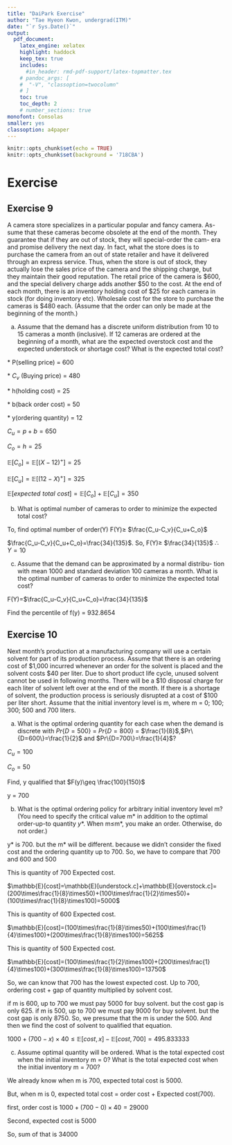 ```yaml
---
title: "DaiPark Exercise"  
author: "Tae Hyeon Kwon, undergrad(ITM)"  
date: "`r Sys.Date()`"  
output:   
  pdf_document:  
    latex_engine: xelatex
    highlight: haddock  
    keep_tex: true  
    includes:
      #in_header: rmd-pdf-support/latex-topmatter.tex
    # pandoc_args: [
    #  "-V", "classoption=twocolumn"
    # ]
    toc: true   
    toc_depth: 2  
    # number_sections: true  
monofont: Consolas
smaller: yes
classoption: a4paper
---
```


```r
knitr::opts_chunk$set(echo = TRUE)
knitr::opts_chunk$set(background = '718CBA')  
```

\newpage

# Exercise

## Exercise 9

A camera store specializes in a particular popular and fancy camera. As-
sume that these cameras become obsolete at the end of the month. They
guarantee that if they are out of stock, they will special-order the cam-
era and promise delivery the next day. In fact, what the store does is to
purchase the camera from an out of state retailer and have it delivered
through an express service. Thus, when the store is out of stock, they
actually lose the sales price of the camera and the shipping charge, but
they maintain their good reputation. The retail price of the camera is
$600, and the special delivery charge adds another $50 to the cost. At
the end of each month, there is an inventory holding cost of $25 for each
camera in stock (for doing inventory etc). Wholesale cost for the store to
purchase the cameras is $480 each. (Assume that the order can only be
made at the beginning of the month.)

\vspace{30pt}
(a) Assume that the demand has a discrete uniform distribution from 10
to 15 cameras a month (inclusive). If 12 cameras are ordered at the
beginning of a month, what are the expected overstock cost and the
expected understock or shortage cost? What is the expected total
cost?
\vspace{20pt}

$\ast$ P(selling price) = 600

$\ast$ $C_v$ (Buying price) = 480

$\ast$ h(holding cost) = 25

$\ast$ b(back order cost) = 50

$\ast$ y(ordering quantity) = 12

$C_u = p+b = 650$

$C_o = h= 25$

\vspace{15pt}

\begin{table}[ht]
\begin{tabular}{l|llllll}
\hline
$d$             & 10            & 11            & 12            & 13            & 14            & 15            \\ \hline
$Pr={D=d}$      & $\frac{1}{6}$ & $\frac{1}{6}$ & $\frac{1}{6}$ & $\frac{1}{6}$ & $\frac{1}{6}$ & $\frac{1}{6}$ \\ \hline
$Pr={D \leq d}$ & $\frac{1}{6}$ & $\frac{2}{6}$ & $\frac{3}{6}$ & $\frac{4}{6}$ & $\frac{5}{6}$ & $1$           \\ \hline
$(D-12)^+$      & 0             & 0             & 0             & 1             & 2             & 3             \\ \hline
$(12-D)^+$      & 2             & 1             & 0             & 0             & 0             & 0             \\ \hline
\end{tabular}
\end{table}


$\mathbb{E}[C_o]= \mathbb{E}[(X-12)^+]= 25$

$\mathbb{E}[C_u]=\mathbb{E}[(12-X)^+]= 325$

$\mathbb{E}[expected \,\, total \,\, cost]=\mathbb{E}[C_o]+ \mathbb{E}[C_u]=350$


(b) What is optimal number of cameras to order to minimize the expected
total cost?
\vspace{10pt}

To, find optimal number of order(Y) F(Y)$\geq$ $\frac{C_u-C_v}{C_u+C_o}$

$\frac{C_u-C_v}{C_u+C_o}=\frac{34}{135}$. So, F(Y)$\geq$ $\frac{34}{135}$ $\therefore Y = 10$

(c) Assume that the demand can be approximated by a normal distribu-
tion with mean 1000 and standard deviation 100 cameras a month.
What is the optimal number of cameras to order to minimize the
expected total cost?
\vspace{20pt}

F(Y)=$\frac{C_u-C_v}{C_u+C_o}=\frac{34}{135}$

Find the percentile of f(y) = 932.8654

\vspace{50pt}
## Exercise 10

Next month's production at a manufacturing company will use a certain
solvent for part of its production process. Assume that there is an ordering
cost of $1,000 incurred whenever an order for the solvent is placed and
the solvent costs $40 per liter. Due to short product life cycle, unused
solvent cannot be used in following months. There will be a $10 disposal
charge for each liter of solvent left over at the end of the month. If there
is a shortage of solvent, the production process is seriously disrupted at a
cost of $100 per liter short. Assume that the initial inventory level is m,
where m = 0; 100; 300; 500 and 700 liters.
\vspace{20pt}

(a) What is the optimal ordering quantity for each case when the demand
is discrete with $Pr\{D=500\}$  = $Pr\{D=800\}$ = $\frac{1}{8}$,$Pr\{D=600\}=\frac{1}{2}$ and $Pr\{D=700\}=\frac{1}{4}$?
\vspace{15pt}

\begin{table}[ht]
\begin{tabular}{l|llll}
\hline
$d$             & 500             & 600             & 700             & 800             \\ \hline
$Pr\{D=d\}$      & $\frac{1}{8}$ & $\frac{1}{2}$ & $\frac{1}{4}$ & $\frac{1}{8}$ \\ \hline
$Pr\{D \leq d\}$ & $\frac{1}{8}$ & $\frac{5}{8}$ & $\frac{7}{8}$ & $1$           \\ \hline
\end{tabular}
\end{table}

\vspace{15pt}



$C_u=100$

$C_o=50$

Find, y qualified that $F(y)\geq \frac{100}{150}$

y = 700

\vspace{10pt}

(b) What is the optimal ordering policy for arbitrary initial inventory
level m? (You need to specify the critical value m* in addition to
the optimal order-up-to quantity $y*$. When m$\leq$m*, you make an
order. Otherwise, do not order.)
\vspace{15pt}

y* is 700. but the m* will be different. because we didn't consider the fixed cost and the ordering quantity up to 700. So, we have to compare that 700 and 600 and 500

This is quantity of 700 Expected cost.

$\mathbb{E}[cost]=\mathbb{E}[understock.c]+\mathbb{E}[overstock.c]=(200\times\frac{1}{8}\times50)+(100\times\frac{1}{2}\times50)+(100\times\frac{1}{8}\times100)=5000$

This is quantity of 600 Expected cost.

$\mathbb{E}[cost]=(100\times\frac{1}{8}\times50)+(100\times\frac{1}{4}\times100)+(200\times\frac{1}{8}\times100)=5625$

This is quantity of 500 Expected cost.

$\mathbb{E}[cost]=(100\times\frac{1}{2}\times100)+(200\times\frac{1}{4}\times100)+(300\times\frac{1}{8}\times100)=13750$

So, we can know that 700 has the lowest expected cost.
Up to 700, ordering cost + gap of quantity multiplied by solvent cost.

if m is 600, up to 700 we must pay 5000 for buy solvent. but the cost gap is only 625.
if m is 500, up to 700 we must pay 9000 for buy solvent. but the cost gap is only 8750.
So, we presume that the m is under the 500. And then we find the cost of solvent to qualified that equation.

$1000+(700-x)\times40\leq\mathbb{E}[cost,x]-\mathbb{E}[cost,700]=495.833333$ 


(c) Assume optimal quantity will be ordered. What is the total expected
cost when the initial inventory m = 0? What is the total expected
cost when the initial inventory m = 700?
\vspace{15pt}

We already know when m is 700, expected total cost is 5000.

But, when m is 0, expected total cost = order cost + Expected cost(700).

first, order cost is $1000+(700-0)\times40=29000$

Second, expected cost is 5000

So, sum of that is $34000$









